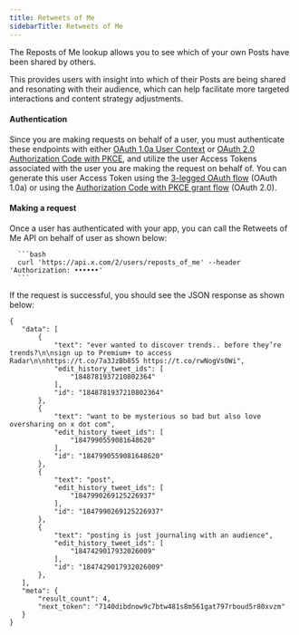 ---
title: Retweets of Me
sidebarTitle: Retweets of Me
---


The Reposts of Me lookup allows you to see which of your own Posts have been shared by others.

This provides users with insight into which of their Posts are being shared and resonating with their audience, which can help facilitate more targeted interactions and content strategy adjustments.

#### Authentication

Since you are making requests on behalf of a user, you must authenticate these endpoints with either [OAuth 1.0a User Context](https://developer.twitter.com/resources/fundamentals/authentication) or [OAuth 2.0 Authorization Code with PKCE](https://developer.x.com/en/docs/authentication/oauth-2-0/authorization-code), and utilize the user Access Tokens associated with the user you are making the request on behalf of. You can generate this user Access Token using the [3-legged OAuth flow](https://developer.x.com/resources/fundamentals/authentication/obtaining-user-access-tokens) (OAuth 1.0a) or using the [Authorization Code with PKCE grant flow](https://developer.x.com/en/docs/authentication/oauth-2-0/user-access-token) (OAuth 2.0).

#### Making a request

Once a user has authenticated with your app, you can call the Retweets of Me API on behalf of user as shown below:

      ```bash
      curl 'https://api.x.com/2/users/reposts_of_me' --header 'Authorization: ••••••'
      ```


If the request is successful, you should see the JSON response as shown below:

```
{
   "data": [
       {
           "text": "ever wanted to discover trends.. before they’re trends?\n\nsign up to Premium+ to access Radar\n\nhttps://t.co/7a3JzBb855 https://t.co/rwNogVs0Wi",
           "edit_history_tweet_ids": [
               "1848781937210802364"
           ],
           "id": "1848781937210802364"
       },
       {
           "text": "want to be mysterious so bad but also love oversharing on x dot com",
           "edit_history_tweet_ids": [
               "1847990559081648620"
           ],
           "id": "1847990559081648620"
       },
       {
           "text": "post",
           "edit_history_tweet_ids": [
               "1847990269125226937"
           ],
           "id": "1847990269125226937"
       },
       {
           "text": "posting is just journaling with an audience",
           "edit_history_tweet_ids": [
               "1847429017932026009"
           ],
           "id": "1847429017932026009"
       },
   ],
   "meta": {
       "result_count": 4,
       "next_token": "7140dibdnow9c7btw481s8m561gat797rboud5r80xvzm"
   }
}
```